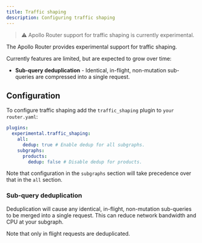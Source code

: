 ```yaml
---
title: Traffic shaping
description: Configuring traffic shaping
---
```



> ⚠️ Apollo Router support for traffic shaping is currently experimental.

The Apollo Router provides experimental support for traffic shaping.

Currently features are limited, but are expected to grow over time:

* **Sub-query deduplication** - Identical, in-flight, non-mutation sub-queries are compressed into a single request.

## Configuration
To configure traffic shaping add the `traffic_shaping` plugin to `your router.yaml`:

```yaml title="router.yaml"
plugins:
  experimental.traffic_shaping:
    all:
      dedup: true # Enable dedup for all subgraphs.
    subgraphs: 
      products:
        dedup: false # Disable dedup for products.
```

Note that configuration in the `subgraphs` section will take precedence over that in the `all` section.

### Sub-query deduplication

Deduplication will cause any identical, in-flight, non-mutation sub-queries to be merged into a single request. This can reduce network bandwidth and CPU at your subgraph.

Note that only in flight requests are deduplicated.
